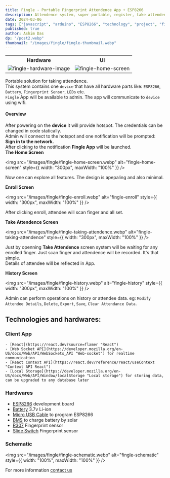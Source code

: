 ```yaml
---
title: Fingle - Portable Fingerprint Attendence App + ESP8266
description: Attendence system, super portable, register, take attendence, keep record, using wireless device that connects to your phone App.
date: 2024-03-06
tags: ["javascript", "arduino", "ESP8266", "technology", "project", "fingerprint", "attendence", "react", "c++"]
published: true
author: Ashim Das
dp: "/post2.webp"
thumbnail: "/images/fingle/fingle-thumbnail.webp"
---
```


<table>
    <tbody>
        <tr>
            <th>Hardware</th>
            <th>UI</th>
        </tr>
        <tr>
            <td>
                <img src="/images/fingle/fingle-hardware.webp" alt="fingle-hardware-image" style={{ width: "100%", borderRadius: "0.5rem" }} />
            </td>
            <td>
                <img src="/images/fingle/fingle-home-screen.webp" alt="fingle-home-screen" style={{ width: "70%", borderRadius: "0.5rem" }} />
            </td>
        </tr>
    </tbody>
</table>

Portable solution for taking attendence. \
This system contains one `device` that have all hardware parts like: `ESP8266`, `Battery`, `Fingerprint Sensor`, `LEDs` etc. \
`Fingle` App will be available to admin. The app will communicate to `device` using wifi.

#### Overview

After powering on the **device** it will provide hotspot. The credentials can be changed in code statically. \
Admin will connect to the hotspot and one notification will be prompted: **Sign in to the network.** \
After clicking to the notification **Fingle App** will be launched. \
**The Home Screen**

<img src="/images/fingle/fingle-home-screen.webp" alt="fingle-home-screen" style={{ width: "300px", maxWidth: "100%" }} />

Now one can explore all features. The design is apepaling and also minimal.

**Enroll Screen**

<img src="/images/fingle/fingle-enroll.webp" alt="fingle-enroll" style={{ width: "300px", maxWidth: "100%" }} />

After clicking enroll, attendee will scan finger and all set.

**Take Attendence Screen**

<img src="/images/fingle/fingle-taking-attendence.webp" alt="fingle-taking-attendence" style={{ width: "300px", maxWidth: "100%" }} />

Just by openning **Take Attendence** screen system will be waiting for any enrolled finger. Just scan finger and attendence will be recorded. It's that simple. \
Details of attendee will be reflected in App.

**History Screen**

<img src="/images/fingle/fingle-history.webp" alt="fingle-history" style={{ width: "300px", maxWidth: "100%" }} />

Admin can perform operations on history or attendee data. eg: `Modify Attendee Details`, `Delete`, `Export`, `Save`, `Clear Attendance Data`.

## Technologies and hardwares:

### Client App

    - [React](https://react.dev?source=flamer "React")
    - [Web Socket API](https://developer.mozilla.org/en-US/docs/Web/API/WebSockets_API "Web-socket") for realtime communication
    - [React Context API](https://react.dev/reference/react/useContext "Context API React")
    - [Local Storage](https://developer.mozilla.org/en-US/docs/Web/API/Window/localStorage "Local storage") for storing data, can be upgraded to any database later

### Hardwares

-   [ESP8266](https://robu.in/product/nodemcu-esp8266-v3-lua-ch340-wifi-dev-board/?gad_source=1 "Micro Controller") development board
-   [Battery](https://robu.in/product/lg-inr18650-m26-2600mah-lithium-ion-battery/ "Battery") 3.7v Li-ion
-   [Micro USB Cable](https://robu.in/product/50-cm-micro-usb-cable/ "Usb cable") to program ESP8266
-   [BMS](https://robu.in/product/2s-20a-18650-lithium-battery-protection-board/ "BMS") to charge battery by solar
-   [R307](https://www.amazon.in/Fingerprint-Reader-Optical-Attendance-Scanner/dp/B0CQC6Y2T7/ref=sr_1_8?dib=eyJ2IjoiMSJ9.HigXzPP-9mGEwLsm2-FqrEDwqz7OyoIbiEP1FRyfgFtpxne9G9VtuiVoFApyptM7U8mkFaXeFf2ha70Q6kYFHCTIgSAbp9TBjSeh0NwhJ3kH0Cg2RO-FxEMWWDFRau2Lk_VKWNt9XfjgHKXmyZbqZDeC5tuFCQJvy9ylWkN3Aqq-jFm8_w2Ypm0Em26AYnlesLxM3fTGq3XdFgz9BN3C7HqGamS5mWqVcoj0skX0CG93jpfjz4gm6KQfSl6I36ZggZqlGHG1mQuRcWie3LGfWjUQUdI9DKG88FTtdDeD09M.PoUtr8sH4eSIxltS9in4n6qooQ732eynqfiX_ts6Tkc&dib_tag=se&keywords=fingerprint+sensor&qid=1720184091&sr=8-8 "Fingerprint sensor") Fingerprint sensor
-   [Slide Switch](https://robu.in/product/4mm-spdt-1p2t-slide-switch-pack-of-10/?gad_source=1 "Fingerprint sensor") Fingerprint sensor

### Schematic

<img src="/images/fingle/fingle-schematic.webp" alt="fingle-schematic" style={{ width: "100%", maxWidth: "100%" }} />

For more information [contact us](https://github.com/45h1m)